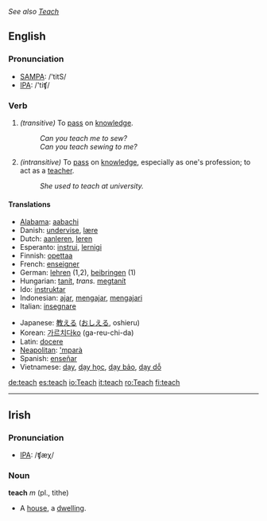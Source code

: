 ''See also [[Teach]]''
==English==
=== Pronunciation ===
*[[w:SAMPA|SAMPA]]: /'titS/
*[[w:IPA|IPA]]: /'tiʧ/

=== Verb ===
{{irregverb|'''to teach'''|'''[[teaches]]'''|'''[[taught]]'''|'''[[taught]]'''|'''[[teaching]]'''}}

#''(transitive)'' To [[pass]] on [[knowledge]].
#:''Can you teach me to sew?''
#:''Can you teach sewing to me?''
#''(intransitive)'' To [[pass]] on [[knowledge]], especially as one's profession; to act as a [[teacher]].
#:''She used to teach at university.''

==== Translations ====
{{top}}
*[[Alabama]]: [[aabachi]]
*Danish: [[undervise]], [[lære]]
*Dutch: [[aanleren]], [[leren]]
*Esperanto: [[instrui]], [[lernigi]]
*Finnish: [[opettaa]]
*French: [[enseigner]]
*German: [[lehren]] (1,2), [[beibringen]] (1)
*Hungarian: [[tanít]], ''trans.'' [[megtanít]]
*Ido: [[instruktar]]
*Indonesian: [[ajar]], [[ajar|mengajar]], [[ajar|mengajari]]
*Italian: [[insegnare]]
{{mid}}
*Japanese: [[教える]] ([[おしえる]], oshieru)
*Korean: [[가르치다]][[:ko:가르치다|ko]] (ga-reu-chi-da)
*Latin: [[docere]]
*[[Neapolitan]]: [['mparà]]
*Spanish: [[enseñar]]
*Vietnamese: [[dạy]], [[dạy học]], [[dạy bảo]], [[dạy dỗ]]
{{bottom}}

[[de:teach]]
[[es:teach]]
[[io:Teach]]
[[it:teach]]
[[ro:Teach]]
[[fi:teach]]

----
==Irish==
===Pronunciation===
*[[International Phonetic Alphabet|IPA]]: /ʧæχ/

===Noun===

'''teach''' ''m'' (pl., tithe)

*A [[house]], a [[dwelling]].